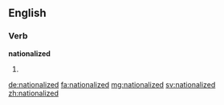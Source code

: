 ==English==

===Verb===
'''nationalized'''

# {{en-past of|nationalize}}

[[de:nationalized]]
[[fa:nationalized]]
[[mg:nationalized]]
[[sv:nationalized]]
[[zh:nationalized]]